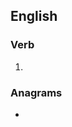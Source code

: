 ==English==

===Verb===
{{head|en|verb form}}

# {{en-past of|gargle}}

===Anagrams===
* {{anagrams|en|draggle}}